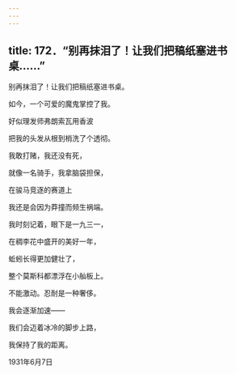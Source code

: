 ```yaml
---
---
---
```

title: 172．“别再抹泪了！让我们把稿纸塞进书桌……”
---




别再抹泪了！让我们把稿纸塞进书桌。

如今，一个可爱的魔鬼掌控了我。

好似理发师弗朗索瓦用香波

把我的头发从根到梢洗了个透彻。

我敢打赌，我还没有死，

就像一名骑手，我拿脑袋担保，

在骏马竞逐的赛道上

我还是会因为莽撞而频生祸端。

我时刻记着，眼下是一九三一，

在稠李花中盛开的美好一年，

蚯蚓长得更加健壮了，

整个莫斯科都漂浮在小舢板上。

不能激动。忍耐是一种奢侈。

我会逐渐加速——

我们会迈着冰冷的脚步上路，

我保持了我的距离。

1931年6月7日
